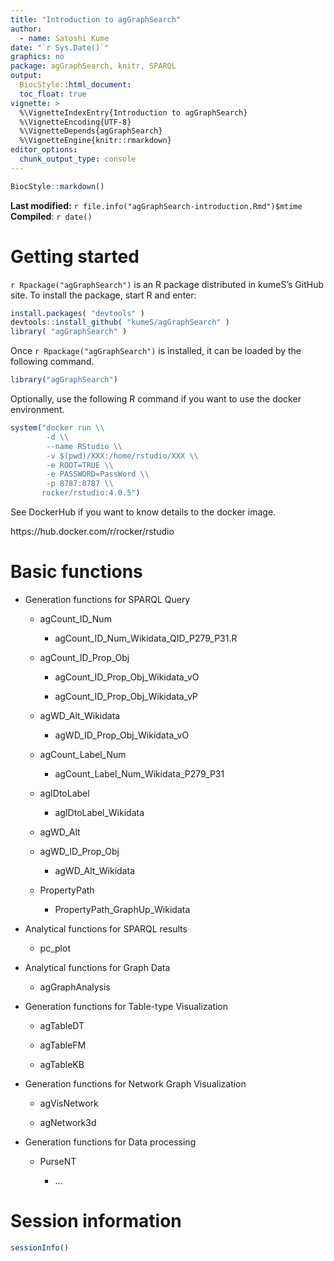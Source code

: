 ```yaml
---
title: "Introduction to agGraphSearch"
author:
  - name: Satoshi Kume
date: "`r Sys.Date()`"
graphics: no
package: agGraphSearch, knitr, SPARQL
output:
  BiocStyle::html_document:
  toc_float: true
vignette: >
  %\VignetteIndexEntry{Introduction to agGraphSearch}
  %\VignetteEncoding{UTF-8}
  %\VignetteDepends{agGraphSearch}
  %\VignetteEngine{knitr::rmarkdown}
editor_options: 
  chunk_output_type: console
---
```


```r
BiocStyle::markdown()
```

**Last modified:** `r file.info("agGraphSearch-introduction.Rmd")$mtime`<br />
**Compiled**: `r date()`

# Getting started

`r Rpackage("agGraphSearch")` is an R package distributed in kumeS's GitHub site.
To install the package, start R and enter:

```r
install.packages( "devtools" )
devtools::install_github( "kumeS/agGraphSearch" )
library( "agGraphSearch" )
```

Once `r Rpackage("agGraphSearch")` is installed, it can be loaded by the following command.

```r
library("agGraphSearch")
```

Optionally, use the following R command if you want to use the docker environment.

```r
system("docker run \\
        -d \\
        --name RStudio \\
        -v $(pwd)/XXX:/home/rstudio/XXX \\
        -e ROOT=TRUE \\
        -e PASSWORD=PassWord \\
        -p 8787:8787 \\
       rocker/rstudio:4.0.5")

```

See DockerHub if you want to know details to the docker image.

https://hub.docker.com/r/rocker/rstudio

# Basic functions

- Generation functions for SPARQL Query 

  - agCount_ID_Num

    - agCount_ID_Num_Wikidata_QID_P279_P31.R
    
  - agCount_ID_Prop_Obj

    - agCount_ID_Prop_Obj_Wikidata_vO
    
    - agCount_ID_Prop_Obj_Wikidata_vP
  
  - agWD_Alt_Wikidata
  
    - agWD_ID_Prop_Obj_Wikidata_vO

  - agCount_Label_Num

    - agCount_Label_Num_Wikidata_P279_P31
    
  - agIDtoLabel
  
    - agIDtoLabel_Wikidata

  - agWD_Alt

  - agWD_ID_Prop_Obj

    - agWD_Alt_Wikidata
    
  - PropertyPath
  
    - PropertyPath_GraphUp_Wikidata

- Analytical functions for SPARQL results

  - pc_plot

- Analytical functions for Graph Data 

    - agGraphAnalysis

- Generation functions for Table-type Visualization

  - agTableDT

  - agTableFM
  
  - agTableKB
  
- Generation functions for Network Graph Visualization

  - agVisNetwork

  - agNetwork3d
  
- Generation functions for Data processing

  - PurseNT
  
    - ...


# Session information {.unnumbered}
```r
sessionInfo()
```
